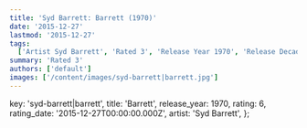 ```yaml
---
title: 'Syd Barrett: Barrett (1970)'
date: '2015-12-27'
lastmod: '2015-12-27'
tags:
  ['Artist Syd Barrett', 'Rated 3', 'Release Year 1970', 'Release Decade 1970']
summary: 'Rated 3'
authors: ['default']
images: ['/content/images/syd-barrett|barrett.jpg']
---
```


  key: 'syd-barrett|barrett',
  title: 'Barrett',
  release_year: 1970,
  rating: 6,
  rating_date: '2015-12-27T00:00:00.000Z',
  artist: 'Syd Barrett',
};

<MusicRating data={data} />
